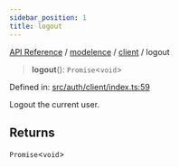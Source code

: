 ```yaml
---
sidebar_position: 1
title: logout
---
```


[API Reference](/api-reference/modelence/client/functions/../../../index) / [modelence](/api-reference/modelence/client/functions/../../index) / [client](/api-reference/modelence/client/functions/../index) / logout

> **logout**(): `Promise`\<`void`\>

Defined in: [src/auth/client/index.ts:59](https://github.com/modelence/modelence/blob/72f2a5050bb3bf1619f84e102334e228d88425d2/packages/modelence/src/auth/client/index.ts#L59)

Logout the current user.

## Returns

`Promise`\<`void`\>
